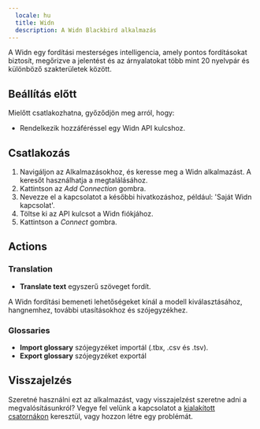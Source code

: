 ```yaml
---
  locale: hu
  title: Widn
  description: A Widn Blackbird alkalmazás
---
```


<LinkCard title="Megtekintés a Githubon" target="_blank" href="https://github.com/bb-io/Widn" icon="github" />

A Widn egy fordítási mesterséges intelligencia, amely pontos fordításokat biztosít, megőrizve a jelentést és az árnyalatokat több mint 20 nyelvpár és különböző szakterületek között.

## Beállítás előtt

Mielőtt csatlakozhatna, győződjön meg arról, hogy:

- Rendelkezik hozzáféréssel egy Widn API kulcshoz.

## Csatlakozás

1. Navigáljon az Alkalmazásokhoz, és keresse meg a Widn alkalmazást. A keresőt használhatja a megtalálásához.
2. Kattintson az _Add Connection_ gombra.
3. Nevezze el a kapcsolatot a későbbi hivatkozáshoz, például: 'Saját Widn kapcsolat'.
4. Töltse ki az API kulcsot a Widn fiókjához.
5. Kattintson a _Connect_ gombra.

## Actions

### Translation 

- **Translate text** egyszerű szöveget fordít.

A Widn fordítási bemeneti lehetőségeket kínál a modell kiválasztásához, hangnemhez, további utasításokhoz és szójegyzékhez.

### Glossaries 

- **Import glossary** szójegyzéket importál (.tbx, .csv és .tsv).
- **Export glossary** szójegyzéket exportál

## Visszajelzés

Szeretné használni ezt az alkalmazást, vagy visszajelzést szeretne adni a megvalósításunkról? Vegye fel velünk a kapcsolatot a [kialakított csatornákon](https://www.blackbird.io/) keresztül, vagy hozzon létre egy problémát.